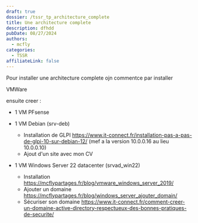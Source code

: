 ```yaml
---
draft: true
dossier: /tssr_tp_architecture_complete
title: Une architecture complete
description: dfhdd
pubDate: 08/27/2024
authors:
  - mcfly
categories:
  - TSSR
affiliateLink: false
---
```

Pour installer une architecture complete ojn commentce par installer 

VMWare

ensuite creer :

* 1 VM PFsense
* 1 VM Debian (srv-deb)

  * Installation de GLPI https://www.it-connect.fr/installation-pas-a-pas-de-glpi-10-sur-debian-12/ (mef a la version 10.0.0.16 au lieu 10.0.0.10)
  * Ajout d'un site avec mon CV
* 1 VM Windows Server 22 datacenter (srvad_win22) 

  * Installation https://mcflypartages.fr/blog/vmware_windows_server_2019/
  * Ajouter un domaine https://mcflypartages.fr/blog/windows_server_ajouter_domain/
  * Sécuriser son domaine https://www.it-connect.fr/comment-creer-un-domaine-active-directory-respectueux-des-bonnes-pratiques-de-securite/
